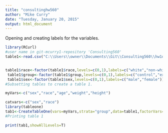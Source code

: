 ```yaml
---
title: "consultinghw560"
author: "Mike Curry"
date: "Tuesday, January 20, 2015"
output: html_document
---
```


Opening and creating labels for the variables.

```r

library(RCurl)
#user name in git-mcurry1-repository 'Consulting560'
table1<-read.csv("C:\\Users\\owner\\Documents\\Git\\Consulting560\\hw1data.csv",header=T)


table1$race<-factor(table1$race,levels=c(0,1),labels=c("white","non-white"))
 table1$group<-factor(table1$group,levels=c(0,1),labels=c("control","experimental"))
 table1$sex<-factor(table1$sex,levels=c(0,1),labels=c("male","female"))
#Subsetting tables to create a table 1.

myVars<-c("sex","race","age","weight","height")

catvars<-c("sex","race") 
library(tableone)
tab1<-CreateTableOne(vars=myVars,strata="group",data=table1,factorVars=catvars)
#Printing table 1

print(tab1,showAllLevels=T)

```

